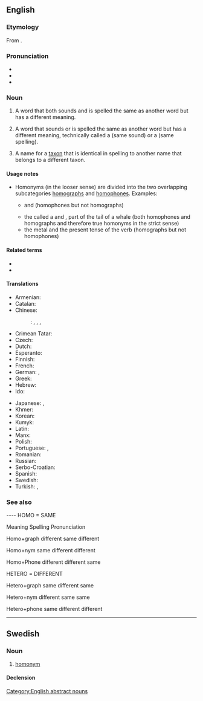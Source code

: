 {{also|Homonym}}
==English==
{{wikipedia|mul=Homonym (biology)}}

===Etymology===
From {{confix|homo|onym|lang=en}}.

===Pronunciation===
* {{IPA|/ˈhä-mə-ˌnim/|lang=en}}
* {{IPA|/ˈhō-mə-ˌnim/|lang=en}}
* {{audio|en-us-homonym.ogg|Audio (US)|lang=en}}

===Noun===
{{en-noun}}

# {{lb|en|semantics|strict sense}} A word that both sounds and is spelled the same as another word but has a different meaning.
# {{lb|en|loosely}} A word that sounds or is spelled the same as another word but has a different meaning, technically called a {{m|en|homophone}} (same sound) or a {{m|en|homograph}} (same spelling).
# {{lb|en|taxonomy}} A name for a [[taxon]] that is identical in spelling to another name that belongs to a different taxon.

====Usage notes====
* Homonyms (in the looser sense) are divided into the two overlapping subcategories [[homograph]]s and [[homophone]]s. Examples:
** {{m|en|die}} and {{m|en|dye}} (homophones but not homographs)
** the {{m|en|parasitic}} {{m|en|flatworm}} called a {{m|en|fluke}} and {{m|en|fluke}}, part of the tail of a whale (both homophones and homographs and therefore true homonyms in the strict sense)
** the metal {{m|en|lead}} and the present tense of the verb {{m|en|lead}} (homographs but not homophones)

====Related terms====
* {{l|en|homonymic}}
* {{l|en|homonymous}}

====Translations====
{{trans-top|word with the same sound or spelling but different meaning}}
* Armenian: {{t+|hy|համանուն}}
* Catalan: {{t|ca|homònim|m|n}}
* Chinese:
*: {{ttbc|cmn}}: {{t|cmn|同音異義詞|sc=Hani}}, {{t|cmn|同音异义词|tr=tóngyīn yìyì|sc=Hani}}, {{t+|cmn|同音詞|sc=Hani}}, {{t+|cmn|同音词|tr=tóngyīncí|sc=Hani}}
* Crimean Tatar: {{t|crh|omonim}}
* Czech: {{t+|cs|homonymum|n}}
* Dutch: {{t+|nl|homoniem|n}}
* Esperanto: {{t|eo|homonimo}}
* Finnish: {{t|fi|homonymia}}
* French: {{t+|fr|homonyme|m|n}}
* German: {{t+|de|Homonym|n}}, {{t|de|Homonymum|n}}
* Greek: {{t+|el|ομώνυμο|n}}
* Hebrew: {{t|he|הוֹמוֹנִים|m}}
* Ido: {{t+|io|homonimo}}
{{trans-mid}}
* Japanese: {{t|ja|同音異義語|tr=dōon igigo}}, {{t|ja|同音語|tr=dōongo}}
* Khmer: {{t|km|កល្បពាក្យ|sc=Khmr|tr=kɑlpa’ piek}}
* Korean: {{t|ko|동음 이의어|tr=[[同音異義語]], dong-um ei-uei-eo|sc=Kore}}
* Kumyk: {{t|kum|аваздаш|tr=avazdaş}}
* Latin: {{t|la|homonymum|n}}
* Manx: {{t|gv|co-ennym|m}}
* Polish: {{t+|pl|homonim|m-in}}
* Portuguese: {{t+|pt|homónimo|m}} {{qualifier|Portugal}}, {{t+|pt|homônimo}} {{qualifier|Brazil}}
* Romanian: {{t+|ro|omonim|m}}
* Russian: {{t+|ru|омо́ним|m}}
* Serbo-Croatian: {{t+|sh|homonim|m}}
* Spanish: {{t+|es|homónimo|m}}
* Swedish: {{t+|sv|homonym|c}}
* Turkish: {{t+|tr|homonim}}, {{t+|tr|sesteş}}
{{trans-bottom}}

===See also===
{{nyms|en}}

----           HOMO = SAME

Meaning     Spelling    Pronunciation

Homo+graph    different     same      different

Homo+nym        same        different  different

Homo+Phone    different     different    same

HETERO = DIFFERENT

Hetero+graph    same       different     same

Hetero+nym     different     same        same

Hetero+phone    same       different    different

[[Category:English abstract nouns]]

----

==Swedish==

===Noun===
{{sv-noun|n|g2=c}}

# [[#English|homonym]]

====Declension====
{{sv-infl-noun-c-er}}